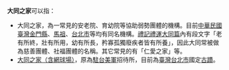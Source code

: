 '''大同之家'''可以指：
* 大同之家，為一常見的安老院、育幼院等協助弱勢團體的機構。目前[[中華民國|中華民國]][[臺灣|臺灣]][[金門縣|金門縣]]、[[馬祖|馬祖]]、[[台北市|台北市]]等均有同名機構。[[禮記|禮記]][[大同_(思想)|禮運大同篇]]內有段文字「老有所終，壯有所用，幼有所長，矜寡孤獨廢疾者皆有所養」，因此大同常被做為慈善團體、社福團體的名稱。其它常見的有「仁愛之家」等。
* [[大同之家（含網球場）|大同之家（含網球場）]]，原為[[駐台美軍|駐台美軍]]招待所，目前為[[臺灣|臺灣]][[台北市|台北市]]國定[[古蹟|古蹟]]。
{{disambig|Cat=四字消歧义|D}}